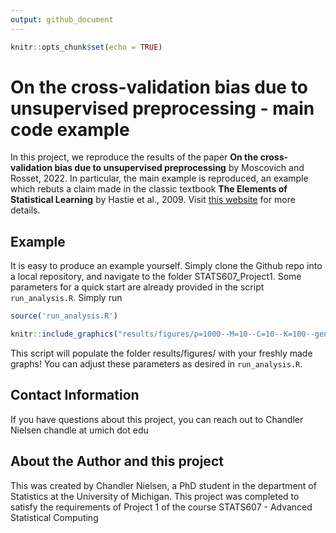 ```yaml
---
output: github_document
---
```


```r
knitr::opts_chunk$set(echo = TRUE)
```

# On the cross-validation bias due to unsupervised preprocessing - main code example

In this project, we reproduce the results of the paper **On the cross-validation bias due to unsupervised preprocessing** by Moscovich and Rosset, 2022. In particular, the main example is reproduced, an example which rebuts a claim made in the classic textbook **The Elements of Statistical Learning** by Hastie et al., 2009. Visit [this website](https://academic.oup.com/jrsssb/article/84/4/1474/7073256) for more details.

## Example 

It is easy to produce an example yourself. Simply clone the Github repo into a local repository, and navigate to the folder STATS607_Project1. Some parameters for a quick start are already provided in the script `run_analysis.R`. Simply run

```r
source('run_analysis.R')
```

```r
knitr::include_graphics("results/figures/p=1000--M=10--C=10--K=100--generating distribution=gaussian--cross-val=2fold.png")
```

This script will populate the folder results/figures/ with your freshly made graphs! You can adjust these parameters as desired in `run_analysis.R`.

## Contact Information

If you have questions about this project, you can reach out to Chandler Nielsen chandle at umich dot edu

## About the Author and this project

This was created by Chandler Nielsen, a PhD student in the department of Statistics at the University of Michigan. This project was completed to satisfy the requirements of Project 1 of the course STATS607 - Advanced Statistical Computing


